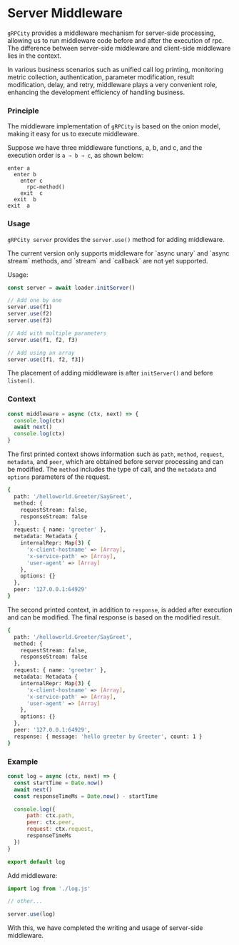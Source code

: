 
# Server Middleware

`gRPCity` provides a middleware mechanism for server-side processing, allowing us to run middleware code before and after the execution of rpc. The difference between server-side middleware and client-side middleware lies in the context.

In various business scenarios such as unified call log printing, monitoring metric collection, authentication, parameter modification, result modification, delay, and retry, middleware plays a very convenient role, enhancing the development efficiency of handling business.

### Principle

The middleware implementation of `gRPCity` is based on the onion model, making it easy for us to execute middleware.

Suppose we have three middleware functions, a, b, and c, and the execution order is `a → b → c`, as shown below:

```
enter a
  enter b
    enter c
      rpc-method()
    exit  c
  exit  b
exit  a
```

### Usage

`gRPCity server` provides the `server.use()` method for adding middleware.

<Callout type="warning">
The current version only supports middleware for `async unary` and `async stream` methods, and `stream` and `callback` are not yet supported.
</Callout>

Usage:

```js
const server = await loader.initServer()

// Add one by one
server.use(f1)
server.use(f2)
server.use(f3)

// Add with multiple parameters
server.use(f1, f2, f3)

// Add using an array
server.use([f1, f2, f3])
```

The placement of adding middleware is after `initServer()` and before `listen()`.

### Context

```js
const middleware = async (ctx, next) => {
  console.log(ctx)
  await next()
  console.log(ctx)
}
```

The first printed context shows information such as `path`, `method`, `request`, `metadata`, and `peer`, which are obtained before server processing and can be modified. The `method` includes the type of call, and the `metadata` and `options` parameters of the request.

```bash filename="Terminal"
{
  path: '/helloworld.Greeter/SayGreet',
  method: {
    requestStream: false,
    responseStream: false
  },
  request: { name: 'greeter' },
  metadata: Metadata {
    internalRepr: Map(3) {
      'x-client-hostname' => [Array],
      'x-service-path' => [Array],
      'user-agent' => [Array]
    },
    options: {}
  },
  peer: '127.0.0.1:64929'
}
```

The second printed context, in addition to `response`, is added after execution and can be modified. The final response is based on the modified result.

```bash filename="Terminal" {17}
{
  path: '/helloworld.Greeter/SayGreet',
  method: {
    requestStream: false,
    responseStream: false
  },
  request: { name: 'greeter' },
  metadata: Metadata {
    internalRepr: Map(3) {
      'x-client-hostname' => [Array],
      'x-service-path' => [Array],
      'user-agent' => [Array]
    },
    options: {}
  },
  peer: '127.0.0.1:64929',
  response: { message: 'hello greeter by Greeter', count: 1 }
}
```

### Example

```js filename="log.js"
const log = async (ctx, next) => {
  const startTime = Date.now()
  await next()
  const responseTimeMs = Date.now() - startTime

  console.log({
      path: ctx.path,
      peer: ctx.peer,
      request: ctx.request,
      responseTimeMs
  })
}

export default log
```

Add middleware:

```js filename="server.js"
import log from './log.js'

// other...

server.use(log)
```

With this, we have completed the writing and usage of server-side middleware.

